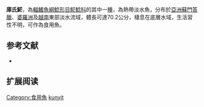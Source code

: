 {{Speciesbox
| name = 庫氏𩷶
| image = 
| image_caption = 
| image_width = 250px
| status = NE
| status_system = IUCN3.1
| genus = Pangasius
| species = kunyit
| authority = Pouyaud, Teugels & Legendre, 1999
| synonyms = 
}}

'''庫氏𩷶'''，為[[輻鰭魚綱|輻鰭魚綱]][[鯰形目|鯰形目]][[𩷶鯰科|𩷶鯰科]]的其中一[[種|種]]，為熱帶淡水魚，分布於[[亞洲|亞洲]][[蘇門答臘|蘇門答臘]]、[[婆羅洲|婆羅洲]]及[[越南|越南]]東部淡水流域，體長可達70.2公分，棲息在底層水域，生活習性不明，可作為食用魚。

==参考文献==
*{{FishBase_species|genus=Pangasius|species=kunyit|year=2015|month=7}}

== 扩展阅读 ==
{{refbegin}}
{{wikispecies-inline|Pangasius kunyit|庫氏𩷶}}
{{refend}}
{{Taxonbar|from=Q142273}}

[[Category:食用魚|Category:食用魚]]
[[Category:𩷶屬|kunyit]]